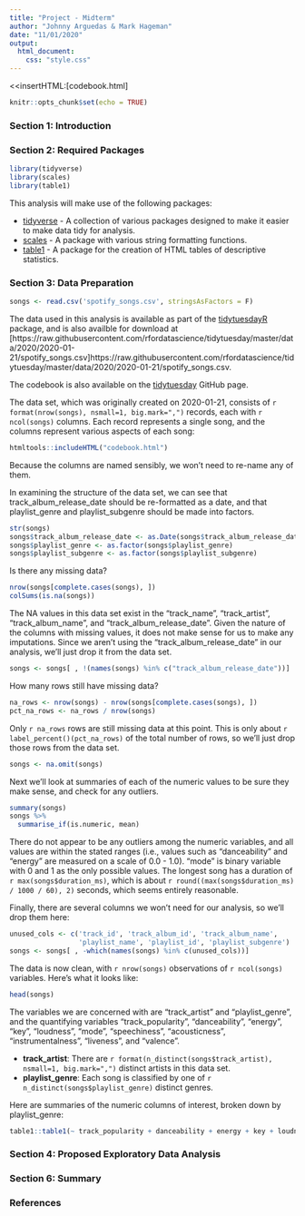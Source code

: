 ```yaml
---
title: "Project - Midterm"
author: "Johnny Arguedas & Mark Hageman"
date: "11/01/2020"
output: 
  html_document:
    css: "style.css"
---
```


<<insertHTML:[codebook.html]

```r
knitr::opts_chunk$set(echo = TRUE)
```

### Section 1: Introduction




### Section 2: Required Packages

<!-- Requirements: 2.1, 2.2 -->
```r
library(tidyverse)
library(scales)
library(table1)
```

<!-- Requirement: 2.3 -->
This analysis will make use of the following packages:

* [tidyverse](https://www.tidyverse.org/) - A collection of various packages
designed to make it easier to make data tidy for analysis.
* [scales](https://www.rdocumentation.org/packages/scales/versions/0.4.1) - A package with various string formatting functions.
* [table1](https://cran.r-project.org/web/packages/table1/vignettes/table1-examples.html) - A package for the creation of HTML tables of descriptive statistics.

### Section 3: Data Preparation

``` r
songs <- read.csv('spotify_songs.csv', stringsAsFactors = F)
```

<!-- Requirement: 3.1 -->
The data used in this analysis is available as part of the [tidytuesdayR](https://github.com/rfordatascience/tidytuesday/blob/master/data/2020/2020-01-21/readme.md) package, and is also availble for download at [https://raw.githubusercontent.com/rfordatascience/tidytuesday/master/data/2020/2020-01-21/spotify_songs.csv]https://raw.githubusercontent.com/rfordatascience/tidytuesday/master/data/2020/2020-01-21/spotify_songs.csv.

The codebook is also available on the [tidytuesday](https://github.com/rfordatascience/tidytuesday/blob/master/data/2020/2020-01-21/readme.md) GitHub page.

<!-- Requirement: 3.2 -->
The data set, which was originally created on 2020-01-21, consists of `r format(nrow(songs), nsmall=1, big.mark=",")` records, each with `r ncol(songs)` columns. Each record represents a single song, and the columns represent various aspects of each song:

```r
htmltools::includeHTML("codebook.html")
```


Because the columns are named sensibly, we won't need to re-name any of them.

<!-- Requirement: 3.3 -->
In examining the structure of the data set, we can see that track_album_release_date should be re-formatted as a date, and that playlist_genre and playlist_subgenre should be made into factors.

``` r
str(songs)
songs$track_album_release_date <- as.Date(songs$track_album_release_date)
songs$playlist_genre <- as.factor(songs$playlist_genre)
songs$playlist_subgenre <- as.factor(songs$playlist_subgenre)
```

Is there any missing data?

``` r
nrow(songs[complete.cases(songs), ])
colSums(is.na(songs))
```

The NA values in this data set exist in the "track_name", "track_artist", "track_album_name", and "track_album_release_date". Given the nature of the columns with missing values, it does not make sense for us to make any imputations. Since we aren't using the "track_album_release_date" in our analysis, we'll just drop it from the data set.

``` r
songs <- songs[ , !(names(songs) %in% c("track_album_release_date"))]
```

How many rows still have missing data?

``` r
na_rows <- nrow(songs) - nrow(songs[complete.cases(songs), ])
pct_na_rows <- na_rows / nrow(songs)
```

Only `r na_rows` rows are still missing data at this point. This is only about 
`r label_percent()(pct_na_rows)` of the total number of rows, so we'll just drop those rows from the data set.

``` r
songs <- na.omit(songs)
```

Next we'll look at summaries of each of the numeric values to be sure they make sense, and check for any outliers.

``` r
summary(songs)
songs %>%
  summarise_if(is.numeric, mean)
```

There do not appear to be any outliers among the numeric variables, and all values are within the stated ranges (i.e., values such as "danceability" and "energy" are measured on a scale of 0.0 - 1.0). "mode" is binary variable with 0 and 1 as the only possible values. The longest song has a duration of `r max(songs$duration_ms)`, which is about 
`r round((max(songs$duration_ms) / 1000 / 60), 2)` seconds, which seems entirely reasonable.

Finally, there are several columns we won't need for our analysis, so we'll drop them here:

```r
unused_cols <- c('track_id', 'track_album_id', 'track_album_name', 
                 'playlist_name', 'playlist_id', 'playlist_subgenre')
songs <- songs[ , -which(names(songs) %in% c(unused_cols))]
```

<!-- Requirement: 3.4 -->
The data is now clean, with `r nrow(songs)` observations of `r ncol(songs)` variables. Here's what it looks like:

``` r
head(songs)
```

<!-- Requirement 3.5 -->
The variables we are concerned with are "track_artist" and "playlist_genre", and the quantifying variables "track_popularity", "danceability", "energy", "key", "loudness", "mode", "speechiness", "acousticness", "instrumentalness", "liveness", and "valence". 

* **track_artist**: There are `r format(n_distinct(songs$track_artist), nsmall=1, big.mark=",")` distinct artists in this data set.
* **playlist_genre**: Each song is classified by one of `r n_distinct(songs$playlist_genre)` distinct genres.

Here are summaries of the numeric columns of interest, broken down by 
playlist_genre:

```r
table1::table1(~ track_popularity + danceability + energy + key + loudness + mode + speechiness + acousticness + instrumentalness +liveness + valence | playlist_genre, data = songs)
```


### Section 4: Proposed Exploratory Data Analysis


### Section 6: Summary


### References


